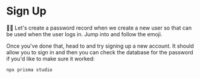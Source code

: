 # Sign Up

👨‍💼 Let's create a password record when we create a new user so that can be used
when the user logs in. Jump into <InlineFile file="app/routes/_auth+/signup.tsx" />
and follow the emoji.

Once you've done that, head to <LinkToApp to="/signup" /> and try signing up a
new account. It should allow you to sign in and then you can check the database
for the password if you'd like to make sure it worked:

```sh nonumber
npx prisma studio
```
